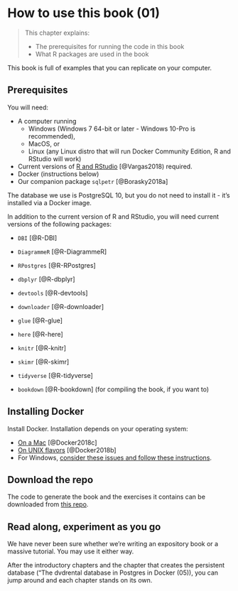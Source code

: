 # How to use this book (01)

> This chapter explains:
> 
> * The prerequisites for running the code in this book
> * What R packages are used in the book

This book is full of examples that you can replicate on your computer. 

## Prerequisites
You will need:

* A computer running 
  + Windows (Windows 7 64-bit or later - Windows 10-Pro is recommended),
  + MacOS, or
  + Linux (any Linux distro that will run Docker Community Edition, R and RStudio will work)
* Current versions of [R and RStudio](https://www.datacamp.com/community/tutorials/installing-R-windows-mac-ubuntu) [@Vargas2018) required.
* Docker (instructions below)
* Our companion package `sqlpetr` [@Borasky2018a] 

The database we use is PostgreSQL 10, but you do not need to install it - it's installed via a Docker image. 

In addition to the current version of R and RStudio, you will need current versions of the following packages:

* `DBI` [@R-DBI]
* `DiagrammeR` [@R-DiagrammeR]
* `RPostgres` [@R-RPostgres]
* `dbplyr` [@R-dbplyr]
* `devtools` [@R-devtools]
* `downloader` [@R-downloader]
* `glue` [@R-glue]
* `here` [@R-here]
* `knitr` [@R-knitr]
* `skimr` [@R-skimr]
* `tidyverse` [@R-tidyverse]

* `bookdown` [@R-bookdown] (for compiling the book, if you want to)

## Installing Docker

Install Docker.  Installation depends on your operating system:

  + [On a Mac](https://docs.docker.com/docker-for-mac/install/) [@Docker2018c]
  + [On UNIX flavors](https://docs.docker.com/install/#supported-platforms) [@Docker2018b]
  + For Windows, [consider these issues and follow these instructions](https://smithjd.github.io/sql-pet/docker-hosting-for-windows.html).

## Download the repo

The code to generate the book and the exercises it contains can be downloaded from [this repo](https://github.com/smithjd/sql-pet). 

## Read along, experiment as you go

We have never been sure whether we're writing an expository book or a massive tutorial.  You may use it either way.

After the introductory chapters and the chapter that creates the persistent database ("The dvdrental database in Postgres in Docker (05)), you can jump around and each chapter stands on its own.
